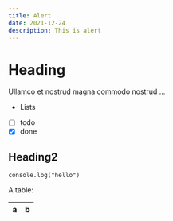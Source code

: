 ```yaml
---
title: Alert
date: 2021-12-24
description: This is alert
---
```


# Heading
Ullamco et nostrud magna commodo nostrud ...

* Lists
* [ ] todo
* [x] done

## Heading2

```
console.log("hello")
```

A table:

| a | b |
| - | - |
